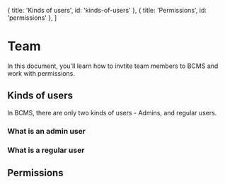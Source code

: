   { title: 'Kinds of users', id: 'kinds-of-users' },
  { title: 'Permissions', id: 'permissions' },
]

# Team

In this document, you'll learn how to invtite team members to BCMS and work with permissions.

## Kinds of users

In BCMS, there are only two kinds of users - Admins, and regular users.

### What is an admin user

### What is a regular user

## Permissions
